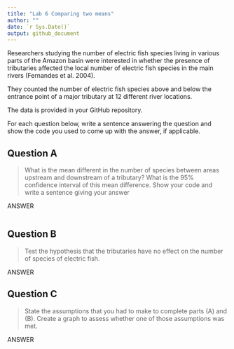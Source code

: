```yaml
---
title: "Lab 6 Comparing two means"
author: ""
date: `r Sys.Date()`
output: github_document
---
```


Researchers studying the number of electric fish species living in various parts of the Amazon basin were interested in whether the presence of tributaries affected the local number of electric fish species in the main rivers (Fernandes et al. 2004).

They counted the number of electric fish species above and below the entrance point of a major tributary at 12 different river locations.

The data is provided in your GitHub repository.

For each question below, write a sentence answering the question and show the code you used to come up with the answer, if applicable.

## Question A

> What is the mean different in the number of species between areas upstream and downstream of a tributary? What is the 95% confidence interval of this mean difference. Show your code and write a sentence giving your answer

ANSWER

```r

```

## Question B

> Test the hypothesis that the tributaries have no effect on the number of species of electric fish.

ANSWER

## Question C

> State the assumptions that you had to make to complete parts (A) and (B). Create a graph to assess whether one of those assumptions was met.

ANSWER

```r

```
